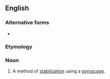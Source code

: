 ==English==

===Alternative forms===
* {{l|en|gyrostabilisation}}

===Etymology===
{{prefix|en|gyro|stabilization}}

===Noun===
{{en-noun|-}}

# A method of [[stabilization]] using a [[gyroscope]].